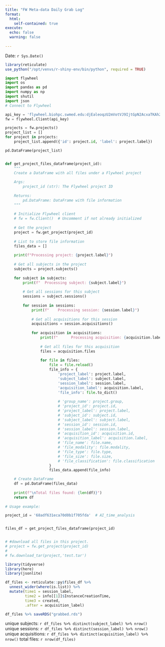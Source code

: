 ```yaml
---
title: "FW Meta-data Daily Grab Log"
format:
  html:
    self-contained: true
execute:
  echo: false
  warning: false
  
---
```


Date: `r Sys.Date()`

```r
library(reticulate)
use_python("/opt/venvs/r-shiny-env/bin/python", required = TRUE)
```


```python
import flywheel
import os
import pandas as pd
import numpy as np
import shutil
import json
# Connect to Flywheel

api_key = 'flywheel.biohpc.swmed.edu:djEaleoqzU2mVotVJ9IjtGpN2AcxaTKAh24PzV7hEogAXQObNezez1-sA'
fw = flywheel.Client(api_key)

projects = fw.projects()
project_list = []
for project in projects:
    project_list.append({'id': project.id, 'label': project.label})

pd.DataFrame(project_list)


def get_project_files_dataframe(project_id):
    """
    Create a DataFrame with all files under a Flywheel project
    
    Args:
        project_id (str): The Flywheel project ID
        
    Returns:
        pd.DataFrame: DataFrame with file information
    """
    
    # Initialize Flywheel client
    # fw = fw.Client()  # Uncomment if not already initialized
    
    # Get the project
    project = fw.get_project(project_id)
    
    # List to store file information
    files_data = []
    
    print(f"Processing project: {project.label}")
    
    # Get all subjects in the project
    subjects = project.subjects()
    
    for subject in subjects:
        print(f"  Processing subject: {subject.label}")
        
        # Get all sessions for this subject
        sessions = subject.sessions()
        
        for session in sessions:
            print(f"    Processing session: {session.label}")
            
            # Get all acquisitions for this session
            acquisitions = session.acquisitions()
            
            for acquisition in acquisitions:
                print(f"      Processing acquisition: {acquisition.label}")
                
                # Get all files for this acquisition
                files = acquisition.files
                
                for file in files:
                    file = file.reload()
                    file_info = {
                        'project_label': project.label,
                        'subject_label': subject.label,
                        'session_label': session.label,
                        'acquisition_label': acquisition.label,
                        'file_info': file.to_dict()
                      
                        # 'group_name': project.group,
                        # 'project_id': project.id,
                        # 'project_label': project.label,
                        # 'subject_id': subject.id,
                        # 'subject_label': subject.label,
                        # 'session_id': session.id,
                        # 'session_label': session.label,
                        # 'acquisition_id': acquisition.id,
                        # 'acquisition_label': acquisition.label,
                        # 'file_name': file.name,
                        # 'file_modality': file.modality,
                        # 'file_type': file.type,
                        # 'file_size': file.size,
                        # 'file_classification': file.classification
                    }
                    files_data.append(file_info)

    # Create DataFrame
    df = pd.DataFrame(files_data)
    
    print(f"\nTotal files found: {len(df)}")
    return df
      
# Usage example:

project_id = '68adf631eca70d0b1f705fda'  # AI_time_analysis


files_df = get_project_files_dataframe(project_id)


# #download all files in this project.
# project = fw.get_project(project_id)
# 
# fw.download_tar(project,'test.tar')

```



```r
library(tidyverse)
library(here)
library(jsonlite)

df_files <- reticulate::py$files_df %>%
  unnest_wider(where(is.list)) %>%
  mutate(time1 = session_label,
         time2 = info[[1]]$InstanceCreationTime,
         time3 = created,
         .after = acquisition_label)

df_files %>% saveRDS("grabbed.rds")

```

unique subjects: `r df_files %>% distinct(subject_label) %>% nrow()`
unique sessions: `r df_files %>% distinct(session_label) %>% nrow()`
unique acquisitions: `r df_files %>% distinct(acquisition_label) %>% nrow()`
total files: `r nrow(df_files)`

